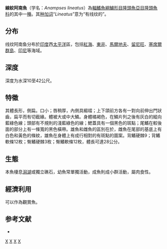 {{Speciesbox 
| taxon = Anampses lineatus
| image = Anampses lineatus in UShaka Sea World 1067.jpg
| status = DD
| status_system = IUCN3.1
| authority = [[Randall|Randall]], 1972
| synonyms = *''Anampses melanurus lineatus''<br /><small>Randall, 1972</small>
}}

'''線紋阿南魚'''（学名：''Anampses lineatus''）為[[輻鰭魚綱|輻鰭魚綱]][[鱸形目|鱸形目]][[隆頭魚亞目|隆頭魚亞目]][[隆頭魚科|隆頭魚科]]的其中一[[種|種]]。其[[种加词|种加词]]“''Lineatus''”意为“有线纹的”。

==分布==
线纹阿南鱼分布於[[印度|印度]]西[[太平洋|太平洋]]區，包括[[紅海|紅海]]、[[東非|東非]]、[[馬爾地夫|馬爾地夫]]、[[留尼旺|留尼旺]]、[[塞席爾群島|塞席爾群島]]、[[印尼|印尼]]等海域。

==深度==
深度为水深10至42公尺。

==特徵==
其體長形，側扁。口小；唇稍厚，內側具縐褶；上下頜前方各有一對向前伸出門狀齒，扁平而有切截緣。體被大或中大鱗。身體橘褐色，在鱗片列之後有灰白的縱向藍綠色線；頭部有不規則的淺藍綠色的線；鰓蓋具有一個黑色的斑點；尾鰭在較後面的部分上有一條寬的黑色橫帶。雄魚和雌魚的區別在於，雌魚在尾部的基底上有白色和黃色的條紋，雄魚在身體上有成行相對的有斑點的圖案。背鰭硬棘9；背鰭軟條12枚；臀鰭硬棘3枚；臀鰭軟條12枚，體長可達28公分。

==生態==
本魚棲息[[潟湖|潟湖]]或獨立礁石，幼魚常單獨活動，成魚則成小群活動，屬肉食性。

==經濟利用==
可以作為觀賞魚。

==参考文献==
*{{FishBase_species|genus=Anampses|species=lineatus|year=2011|month=12}}
{{Taxonbar|from=Q2203301}}

[[Category:IUCN红色名录数据缺乏物种|X]]
[[Category:觀賞魚|X]]
[[Category:阿南魚屬|X]]
[[Category:1972年描述的鱼类|X]]